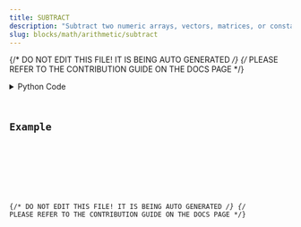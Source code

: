 ```yaml
---
title: SUBTRACT
description: "Subtract two numeric arrays, vectors, matrices, or constants element-wise."
slug: blocks/math/arithmetic/subtract
---
```


{/* DO NOT EDIT THIS FILE! IT IS BEING AUTO GENERATED */}
{/* PLEASE REFER TO THE CONTRIBUTION GUIDE ON THE DOCS PAGE */}


<PythonDocsDisplay docstring={docstring} />
<details>
<summary>Python Code</summary>



<Code code={pythonCode} lang="py" wrap theme="dracula" />

[Find this Flojoy Block on GitHub](https://github.com/flojoy-ai/blocks/blob/main/blocks/MATH/ARITHMETIC/SUBTRACT/SUBTRACT.py)

</details>

## Example


<GetHelpWidget />


<AppDisplay app={app} blockName="SUBTRACT" client:visible />


<Example />

{/* DO NOT EDIT THIS FILE! IT IS BEING AUTO GENERATED */}
{/* PLEASE REFER TO THE CONTRIBUTION GUIDE ON THE DOCS PAGE */}
